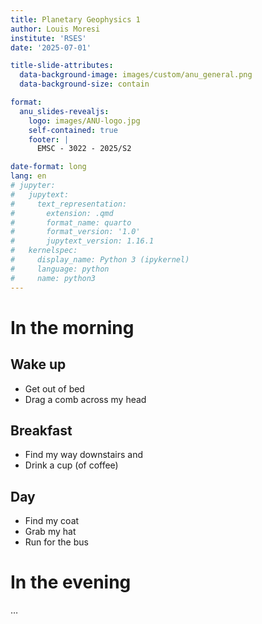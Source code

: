 ```yaml
---
title: Planetary Geophysics 1
author: Louis Moresi
institute: 'RSES'
date: '2025-07-01'

title-slide-attributes:
  data-background-image: images/custom/anu_general.png
  data-background-size: contain

format:
  anu_slides-revealjs:
    logo: images/ANU-logo.jpg
    self-contained: true
    footer: |
      EMSC - 3022 - 2025/S2

date-format: long
lang: en
# jupyter:
#   jupytext:
#     text_representation:
#       extension: .qmd
#       format_name: quarto
#       format_version: '1.0'
#       jupytext_version: 1.16.1
#   kernelspec:
#     display_name: Python 3 (ipykernel)
#     language: python
#     name: python3
---
```


# In the morning

## Wake up



- Get out of bed
- Drag a comb across my head

## Breakfast

- Find my way downstairs and
- Drink a cup (of coffee)

## Day

 - Find my coat
 - Grab my hat
 - Run for the bus

# In the evening

...
